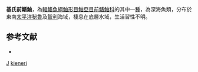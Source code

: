 {{Speciesbox
| taxon = Congiopodus kieneri
| binomial_authority = [[Sauvage|Sauvage]], 1878
| status = NE
| status_system = IUCN3.1
| synonyms = *''Agriopus kieneri'', Sauvage, 1878
*''Congiopodus kienerii'', Sauvage, 1878
}}
'''基氏前鰭鮋'''，為[[輻鰭魚綱|輻鰭魚綱]][[鮋形目|鮋形目]][[鮋亞目|鮋亞目]][[前鰭鮋科|前鰭鮋科]]的其中一[[種|種]]，為深海魚類，分布於東南[[太平洋|太平洋]][[秘魯|秘魯]]及[[智利|智利]]海域，棲息在底層水域，生活習性不明。

==参考文献==
*{{FishBase_species|genus=Congiopodus|species=kieneri|year=2014|month=6}}

{{鮋形目小作品}}
{{Taxonbar}}
[[Category:1878年描述的鱼类|J]]
[[Category:前鰭鮋屬|kieneri]]